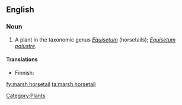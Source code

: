 ==English==

===Noun===
{{en-noun|sg=[[marsh]] [[horsetail]]}}

# A plant in the taxonomic genus ''[[Equisetum]]'' (horsetails); ''[[Equisetum palustre]]''.

====Translations====
{{trans-top|plant}}
*Finnish: {{t+|fi|suokorte}}
{{trans-mid}}
{{trans-bottom}}

[[Category:Plants]]

[[fy:marsh horsetail]]
[[ta:marsh horsetail]]